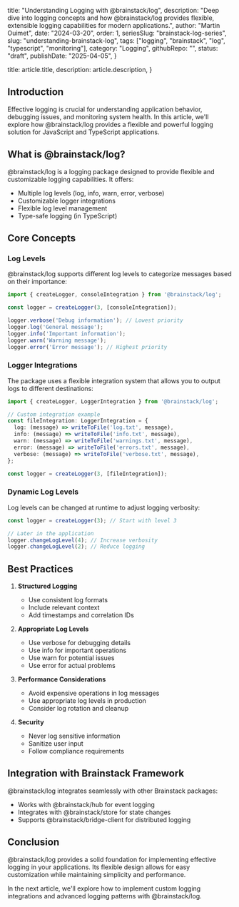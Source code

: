 
  title: "Understanding Logging with @brainstack/log",
  description: "Deep dive into logging concepts and how @brainstack/log provides flexible, extensible logging capabilities for modern applications.",
  author: "Martin Ouimet",
  date: "2024-03-20",
  order: 1,
  seriesSlug: "brainstack-log-series",
  slug: "understanding-brainstack-log",
  tags: ["logging", "brainstack", "log", "typescript", "monitoring"],
  category: "Logging",
  githubRepo: "",
  status: "draft",
  publishDate: "2025-04-05",
}

  title: article.title,
  description: article.description,
}


## Introduction

Effective logging is crucial for understanding application behavior, debugging issues, and monitoring system health. In this article, we'll explore how @brainstack/log provides a flexible and powerful logging solution for JavaScript and TypeScript applications.

## What is @brainstack/log?

@brainstack/log is a logging package designed to provide flexible and customizable logging capabilities. It offers:

- Multiple log levels (log, info, warn, error, verbose)
- Customizable logger integrations
- Flexible log level management
- Type-safe logging (in TypeScript)

## Core Concepts

### Log Levels

@brainstack/log supports different log levels to categorize messages based on their importance:

```typescript
import { createLogger, consoleIntegration } from '@brainstack/log';

const logger = createLogger(3, [consoleIntegration]);

logger.verbose('Debug information'); // Lowest priority
logger.log('General message');
logger.info('Important information');
logger.warn('Warning message');
logger.error('Error message'); // Highest priority
```

### Logger Integrations

The package uses a flexible integration system that allows you to output logs to different destinations:

```typescript
import { createLogger, LoggerIntegration } from '@brainstack/log';

// Custom integration example
const fileIntegration: LoggerIntegration = {
  log: (message) => writeToFile('log.txt', message),
  info: (message) => writeToFile('info.txt', message),
  warn: (message) => writeToFile('warnings.txt', message),
  error: (message) => writeToFile('errors.txt', message),
  verbose: (message) => writeToFile('verbose.txt', message),
};

const logger = createLogger(3, [fileIntegration]);
```

### Dynamic Log Levels

Log levels can be changed at runtime to adjust logging verbosity:

```typescript
const logger = createLogger(3); // Start with level 3

// Later in the application
logger.changeLogLevel(4); // Increase verbosity
logger.changeLogLevel(2); // Reduce logging
```

## Best Practices

1. **Structured Logging**
   - Use consistent log formats
   - Include relevant context
   - Add timestamps and correlation IDs

2. **Appropriate Log Levels**
   - Use verbose for debugging details
   - Use info for important operations
   - Use warn for potential issues
   - Use error for actual problems

3. **Performance Considerations**
   - Avoid expensive operations in log messages
   - Use appropriate log levels in production
   - Consider log rotation and cleanup

4. **Security**
   - Never log sensitive information
   - Sanitize user input
   - Follow compliance requirements

## Integration with Brainstack Framework

@brainstack/log integrates seamlessly with other Brainstack packages:

- Works with @brainstack/hub for event logging
- Integrates with @brainstack/store for state changes
- Supports @brainstack/bridge-client for distributed logging

## Conclusion

@brainstack/log provides a solid foundation for implementing effective logging in your applications. Its flexible design allows for easy customization while maintaining simplicity and performance.

In the next article, we'll explore how to implement custom logging integrations and advanced logging patterns with @brainstack/log.
